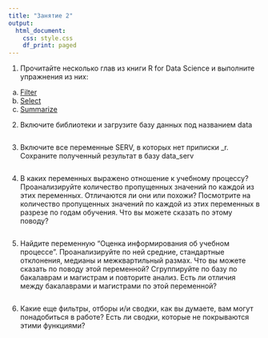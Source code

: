 ```yaml
---
title: "Занятие 2"
output:
  html_document:
    css: style.css
    df_print: paged
---
```


1. Прочитайте несколько глав из книги R for Data Science и выполните упражнения из них:

  a. [Filter](https://r4ds.had.co.nz/transform.html#filter-rows-with-filter)
  b. [Select](https://r4ds.had.co.nz/transform.html#select)
  c. [Summarize](https://r4ds.had.co.nz/transform.html#grouped-summaries-with-summarise)


2. Включите библиотеки и загрузите базу данных под названием data
```r

```

3. Включите все переменные SERV, в которых нет приписки _r. Сохраните полученный результат в базу data_serv

```r

```

4. В каких переменных выражено отношение к учебному процессу? Проанализируйте количество пропущенных значений по каждой из этих переменных. Отличаются ли они или похожи? Посмотрите на количество пропущенных значений по каждой из этих переменных в разрезе по годам обучения. Что вы можете сказать по этому поводу?

```r

```

5. Найдите переменную "Оценка информирования об учебном процессе". Проанализируйте по ней средние, стандартные отклонения, медианы и межквартильный размах. Что вы можете сказать по поводу этой переменной? Сгруппируйте по базу по бакалаврам и магистрам и повторите анализ. Есть ли отличия между бакалаврами и магистрами по этой переменной?
```r

```

6. Какие еще фильтры, отборы и/и сводки, как вы думаете, вам могут понадобиться в работе? Есть ли сводки, которые не покрываются этими функциями?

